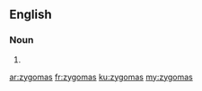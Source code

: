 ==English==

===Noun===
{{head|en}}

# {{plural of|zygoma}}

[[ar:zygomas]]
[[fr:zygomas]]
[[ku:zygomas]]
[[my:zygomas]]
